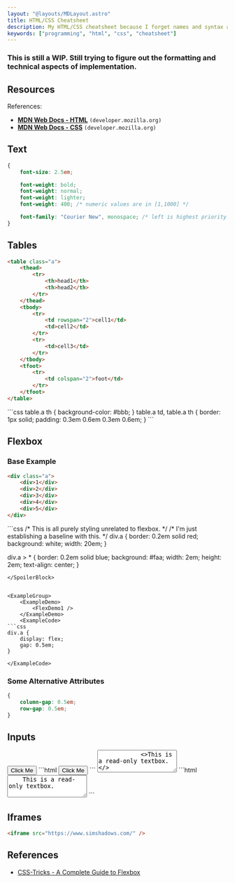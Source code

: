 ```yaml
---
layout: "@layouts/MDLayout.astro"
title: HTML/CSS Cheatsheet
description: My HTML/CSS cheatsheet because I forget names and syntax a lot.
keywords: ["programming", "html", "css", "cheatsheet"]
---
```




### This is still a WIP. Still trying to figure out the formatting and technical aspects of implementation.

## Resources

References:

- [**MDN Web Docs - HTML**](https://developer.mozilla.org/en-US/docs/Web/HTML) `(developer.mozilla.org)`
- [**MDN Web Docs - CSS**](https://developer.mozilla.org/en-US/docs/Web/CSS/Reference) `(developer.mozilla.org)`


<Divider />

## Text

```css
{
    font-size: 2.5em;

    font-weight: bold;
    font-weight: normal;
    font-weight: lighter;
    font-weight: 400; /* numeric values are in [1,1000] */

    font-family: "Courier New", monospace; /* left is highest priority */
}
```


<Divider />

## Tables


```html
<table class="a">
    <thead>
        <tr>
            <th>head1</th>
            <th>head2</th>
        </tr>
    </thead>
    <tbody>
        <tr>
            <td rowspan="2">cell1</td>
            <td>cell2</td>
        </tr>
        <tr>
            <td>cell3</td>
        </tr>
    </tbody>
    <tfoot>
        <tr>
            <td colspan="2">foot</td>
        </tr>
    </tfoot>
</table>
```

<ExampleGroup>
    <ExampleDemo>
        <TablesDemo />
    </ExampleDemo>
    <ExampleCode>
```css
table.a th {
    background-color: #bbb;
}
table.a td,
table.a th {
    border: 1px solid;
    padding: 0.3em 0.6em 0.3em 0.6em;
}
```
    </ExampleCode>
</ExampleGroup>


<Divider />

## Flexbox

### Base Example

```html
<div class="a">
    <div>1</div>
    <div>2</div>
    <div>3</div>
    <div>4</div>
    <div>5</div>
</div>
```

<SpoilerBlock buttonLabel="Base CSS">
```css
/* This is all purely styling unrelated to flexbox. */
/* I'm just establishing a baseline with this. */
div.a {
    border: 0.2em solid red;
    background: white;
    width: 20em;
}

div.a > * {
    border: 0.2em solid blue;
    background: #faa;
    width: 2em;
    height: 2em;
    text-align: center;
}
```
</SpoilerBlock>


<ExampleGroup>
    <ExampleDemo>
        <FlexDemo1 />
    </ExampleDemo>
    <ExampleCode>
```css
div.a {
    display: flex;
    gap: 0.5em;
}
```
    </ExampleCode>
</ExampleGroup>

### Some Alternative Attributes

```css
{
    column-gap: 0.5em;
    row-gap: 0.5em;
}
```


<Divider />

## Inputs

<ExampleGroup>
    <ExampleDemo>
        <button type="button">
            Click Me
        </button>
    </ExampleDemo>
    <ExampleCode>
```html
<button type="button">
    Click Me
</button>
```
    </ExampleCode>
</ExampleGroup>

<ExampleGroup>
    <ExampleDemo>
        <textarea rows="3" readonly>
            <>This is a read-only textbox.</>
        </textarea>
    </ExampleDemo>
    <ExampleCode>
```html
<textarea rows="3" readonly>
    This is a read-only textbox.
</textarea>
```
    </ExampleCode>
</ExampleGroup>


<Divider />

## Iframes

```html
<iframe src="https://www.simshadows.com/" />
```


<Divider />

## References

- [CSS-Tricks - A Complete Guide to Flexbox](https://css-tricks.com/snippets/css/a-guide-to-flexbox/)

